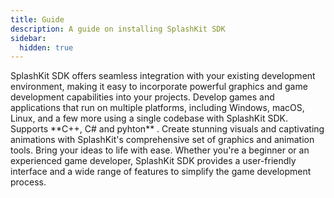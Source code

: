 ```yaml
---
title: Guide
description: A guide on installing SplashKit SDK
sidebar:
  hidden: true
---
```





<CardGrid>
  <Card title="Windows" icon="pencil">
    SplashKit SDK offers seamless integration with your existing development
    environment, making it easy to incorporate powerful graphics and game
    development capabilities into your projects.
    <LinkCard
	title="Installation Guide"
    href="/installation/windows/mingw/"
/>
  </Card>
  <Card title="MacOS" icon="add-document">
    Develop games and applications that run on multiple platforms, including
    Windows, macOS, Linux, and a few more using a single codebase with SplashKit
    SDK. Supports **C++, C# and pyhton** .
      <LinkCard
    title="Installation Guide"
    href="/installation/macos/"
  />
  </Card>
  <Card title="Linux" icon="setting">
    Create stunning visuals and captivating animations with SplashKit's
    comprehensive set of graphics and animation tools. Bring your ideas to life
    with ease.
  <LinkCard
    title="Installation Guide"
    href="/installation/linux/"
  />
  </Card>
  <Card title="Virtual Machine" icon="open-book">
    Whether you're a beginner or an experienced game developer, SplashKit SDK
    provides a user-friendly interface and a wide range of features to simplify
    the game development process.
      <LinkCard
    title="Installation Guide"
    href="/installation/virtual-machine/"
  />
  </Card>
</CardGrid>

<ScriptComp client:only />